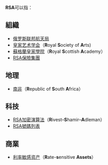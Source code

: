 '''RSA'''可以指：

==組織==
* [[俄罗斯联邦航天局|俄罗斯联邦航天局]]
* [[皇家艺术学会|皇家艺术学会]]（'''R'''oyal '''S'''ociety of '''A'''rts)
* [[蘇格蘭皇家學院|蘇格蘭皇家學院]]（'''R'''oyal '''S'''cottish '''A'''cademy）
* [[RSA保險集團|RSA保險集團]]

==地理==
* [[南非|南非]]（'''R'''epublic of '''S'''outh '''A'''frica）

==科技==
* [[RSA加密演算法|RSA加密演算法]]（'''R'''ivest–'''S'''hamir–'''A'''dleman）
* [[RSA號碼列表|RSA號碼列表]]

==商業==
* [[利率敏感资产|利率敏感资产]]（'''R'''ate-'''s'''ensitive '''Assets'''）
{{disambig|cat=三字拉丁字母縮寫消歧義}}